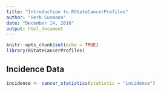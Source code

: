 ```yaml
---
title: "Introduction to RStateCancerProfiles"
author: "Herb Susmann"
date: "December 14, 2016"
output: html_document
---
```


```r
knitr::opts_chunk$set(echo = TRUE)
library(RStateCancerProfiles)
```

## Incidence Data

```r
incidence <- cancer_statistics(statistic = "incidence")
```
